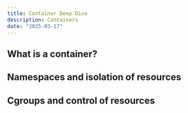 ```yaml
---
title: Container Deep Dive
description: Containers
date: "2025-03-17"
---
```


What is a container?
---

Namespaces and isolation of resources
---

Cgroups and control of resources
---

